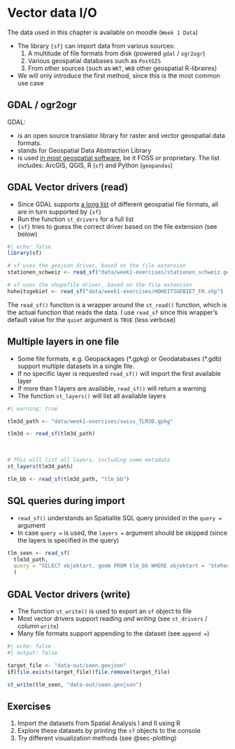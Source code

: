 
# Vector data I/O

:::{.callout-note}

The data used in this chapter is available on moodle (`Week 1 Data`)

:::


- The library `{sf}` can import data from various sources:
  1. A multitude of file formats from disk (powered `gdal` / `ogr2ogr`)
  2. Various geospatial databases such as `PostGIS` 
  3. From other sources (such as `WKT`, `WKB` other geospatial R-libraires)
- We will only introduce the first method, since this is the most common use case

## GDAL / ogr2ogr {#sec-gdal-ogr2ogr}

GDAL:

- is an open source translator library for raster and vector geospatial data formats.
- stands for Geospatial Data Abstraction Library
- is used [in most geospatial software](https://gdal.org/en/latest/software_using_gdal.html#software-using-gdal), be it FOSS or proprietary. The list includes: ArcGIS, QGIS, R (`sf`) and Python (`geopandas`)
  
  
## GDAL Vector drivers (read)

- Since GDAL supports [a long list](https://gdal.org/en/latest/drivers/vector/index.html) of different geospatial file formats, all are in turn supported by `{sf}`
- Run the function `st_drivers` for a full list
- `{sf}` tries to guess the correct driver based on the file extension (see below)


```r
#| echo: false
library(sf)
```


```r
# sf uses the geojson driver, based on the file extension
stationen_schweiz <- read_sf("data/week1-exercises/stationen_schweiz.geojson")
```

```r
# sf uses the shapefile driver, based on the file extension
hoheitsgebiet <- read_sf("data/week1-exercises/HOHEITSGEBIET_FR.shp")
```

:::{.notes}
The `read_sf()` function is a wrapper around the `st_read()` function, which is the actual function that reads the data. I use `read_sf` since this wrapper's default value for the `quiet` argument is `TRUE` (less verbose)

:::

## Multiple layers in one file

- Some file formats, e.g. Geopackages (\*.gpkg) or Geodatabases (\*.gdb) support multiple datasets in a single file. 
- If no specific layer is requested `read_sf()` will import the first available layer
- If more than 1 layers are available, `read_sf()` will return a warning
- The function `st_layers()` will list all available layers


```r
#| warning: true

tlm3d_path <- "data/week1-exercises/swiss_TLM3D.gpkg"

tlm3d <- read_sf(tlm3d_path)
```

<br class="br">

```r
# This will list all layers, including some metadata
st_layers(tlm3d_path)
```

```r
tlm_bb <- read_sf(tlm3d_path, "tlm_bb")
```


## SQL queries during import


- `read_sf()` understands an Spatialite SQL query provided in the `query = ` argument
- In case `query = ` is used, the `layers = ` argument should be skipped (since the layers is specified in the query)

```r
tlm_seen <- read_sf(
  tlm3d_path, 
  query = "SELECT objektart, geom FROM tlm_bb WHERE objektart = 'Stehende Gewaesser'"
  )
```



## GDAL Vector drivers (write)

- The function `st_write()` is used to export an `sf` object to file
- Most vector drivers support reading *and writing* (see `st_drivers` / column `write`)
- Many file formats support appending to the dataset (see `append = `)


```r
#| echo: false
#| output: false

target_file <- "data-out/seen.geojson"
if(file.exists(target_file))file.remove(target_file)
```

```r
st_write(tlm_seen, "data-out/seen.geojson")
```

## Exercises {.exercises}

1. Import the datasets from Spatial Analysis I and II using R
2. Explore these datasets by printing the `sf` objects to the console
3. Try different visualization methods (see @sec-plotting)




<!-- todo: reading / writing spatial databases -->


